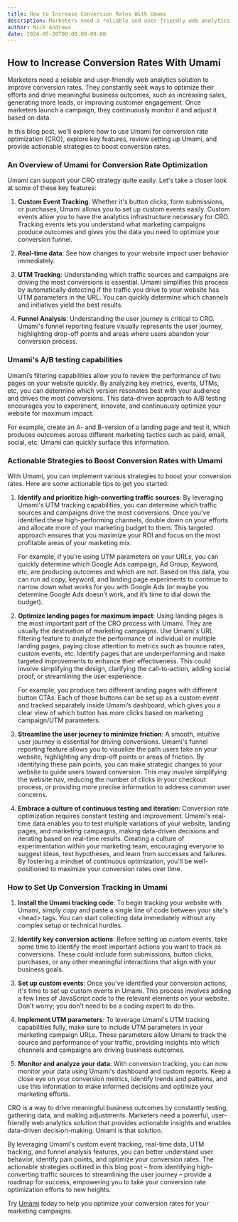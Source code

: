 ```yaml
---
title: How to Increase Conversion Rates With Umami
description: Marketers need a reliable and user-friendly web analytics solution to improve conversion rates.
author: Nick Andrews
date: 2024-05-20T00:00:00-08:00
---
```


## How to Increase Conversion Rates With Umami

Marketers need a reliable and user-friendly web analytics solution to improve conversion rates. They constantly seek ways to optimize their efforts and drive meaningful business outcomes, such as increasing sales, generating more leads, or improving customer engagement. Once marketers launch a campaign, they continuously monitor it and adjust it based on data.

In this blog post, we'll explore how to use Umami for conversion rate optimization (CRO), explore key features, review setting up Umami, and provide actionable strategies to boost conversion rates.

### An Overview of Umami for Conversion Rate Optimization

Umami can support your CRO strategy quite easily. Let's take a closer look at some of these key features:

1. **Custom Event Tracking**: Whether it's button clicks, form submissions, or purchases, Umami allows you to set up custom events easily. Custom events allow you to have the analytics infrastructure necessary for CRO. Tracking events lets you understand what marketing campaigns produce outcomes and gives you the data you need to optimize your conversion funnel.

2. **Real-time data**: See how changes to your website impact user behavior immediately.

3. **UTM Tracking**: Understanding which traffic sources and campaigns are driving the most conversions is essential. Umami simplifies this process by automatically detecting if the traffic you drive to your website has UTM parameters in the URL. You can quickly determine which channels and initiatives yield the best results.

4. **Funnel Analysis**: Understanding the user journey is critical to CRO. Umami's funnel reporting feature visually represents the user journey, highlighting drop-off points and areas where users abandon your conversion process.

### Umami's A/B testing capabilities

Umami’s filtering capabilities allow you to review the performance of two pages on your website quickly. By analyzing key metrics, events, UTMs, etc, you can determine which version resonates best with your audience and drives the most conversions. This data-driven approach to A/B testing encourages you to experiment, innovate, and continuously optimize your website for maximum impact.

For example, create an A- and B-version of a landing page and test it, which produces outcomes across different marketing tactics such as paid, email, social, etc. Umami can quickly surface this information.

### Actionable Strategies to Boost Conversion Rates with Umami

With Umami, you can implement various strategies to boost your conversion rates. Here are some actionable tips to get you started:

1. **Identify and prioritize high-converting traffic sources**: By leveraging Umami's UTM tracking capabilities, you can determine which traffic sources and campaigns drive the most conversions. Once you've identified these high-performing channels, double down on your efforts and allocate more of your marketing budget to them. This targeted approach ensures that you maximize your ROI and focus on the most profitable areas of your marketing mix.

   For example, if you’re using UTM parameters on your URLs, you can quickly determine which Google Ads campaign, Ad Group, Keyword, etc, are producing outcomes and which are not. Based on this data, you can run ad copy, keyword, and landing page experiments to continue to narrow down what works for you with Google Ads (or maybe you determine Google Ads doesn’t work, and it’s time to dial down the budget).

2. **Optimize landing pages for maximum impact**: Using landing pages is the most important part of the CRO process with Umami. They are usually the destination of marketing campaigns. Use Umami's URL filtering feature to analyze the performance of individual or multiple landing pages, paying close attention to metrics such as bounce rates, custom events, etc. Identify pages that are underperforming and make targeted improvements to enhance their effectiveness. This could involve simplifying the design, clarifying the call-to-action, adding social proof, or streamlining the user experience.

   For example, you produce two different landing pages with different button CTAs. Each of those buttons can be set up as a custom event and tracked separately inside Umami’s dashboard, which gives you a clear view of which button has more clicks based on marketing campaign/UTM parameters.

3. **Streamline the user journey to minimize friction**: A smooth, intuitive user journey is essential for driving conversions. Umami's funnel reporting feature allows you to visualize the path users take on your website, highlighting any drop-off points or areas of friction. By identifying these pain points, you can make strategic changes to your website to guide users toward conversion. This may involve simplifying the website nav, reducing the number of clicks in your checkout process, or providing more precise information to address common user concerns.

4. **Embrace a culture of continuous testing and iteration**: Conversion rate optimization requires constant testing and improvement. Umami's real-time data enables you to test multiple variations of your website, landing pages, and marketing campaigns, making data-driven decisions and iterating based on real-time results. Creating a culture of experimentation within your marketing team, encouraging everyone to suggest ideas, test hypotheses, and learn from successes and failures. By fostering a mindset of continuous optimization, you'll be well-positioned to maximize your conversion rates over time.

### How to Set Up Conversion Tracking in Umami

1. **Install the Umami tracking code**: To begin tracking your website with Umami, simply copy and paste a single line of code between your site's &lt;head&gt; tags. You can start collecting data immediately without any complex setup or technical hurdles.

2. **Identify key conversion actions**: Before setting up custom events, take some time to identify the most important actions you want to track as conversions. These could include form submissions, button clicks, purchases, or any other meaningful interactions that align with your business goals.

3. **Set up custom events**: Once you've identified your conversion actions, it's time to set up custom events in Umami. This process involves adding a few lines of JavaScript code to the relevant elements on your website. Don't worry; you don’t need to be a coding expert to do this.

4. **Implement UTM parameters**: To leverage Umami's UTM tracking capabilities fully, make sure to include UTM parameters in your marketing campaign URLs. These parameters allow Umami to track the source and performance of your traffic, providing insights into which channels and campaigns are driving business outcomes.

5. **Monitor and analyze your data**: With conversion tracking, you can now monitor your data using Umami's dashboard and custom reports. Keep a close eye on your conversion metrics, identify trends and patterns, and use this information to make informed decisions and optimize your marketing efforts.

CRO is a way to drive meaningful business outcomes by constantly testing, gathering data, and making adjustments. Marketers need a powerful, user-friendly web analytics solution that provides actionable insights and enables data-driven decision-making. Umami is that solution.

By leveraging Umami's custom event tracking, real-time data, UTM tracking, and funnel analysis features, you can better understand user behavior, identify pain points, and optimize your conversion rates. The actionable strategies outlined in this blog post – from identifying high-converting traffic sources to streamlining the user journey – provide a roadmap for success, empowering you to take your conversion rate optimization efforts to new heights.

Try [Umami](https://cloud.umami.is/signup?ref=umami-blog) today to help you optimize your conversion rates for your marketing campaigns.
